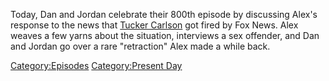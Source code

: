 {{DEFAULTSORT:
    #_EPISODE_0800:April 24, 2023
}}{{Episode
    | title           = April 24, 2023
    | caption         = Listen to this episode on [https://knowledgefight.libsyn.com/800-april-24-2023 Libsyn] [https://open.spotify.com/episode/2SnyG4VgIkZ6wDazRuO459 Spotify]
    | episodeNumber   = 800
    | length          = 01:36:25
    | airDate         = April 26, 2023
    | coverageDate    = April 24, 2023
    | episodeType     = [[:Category:Present Day|Present Day]]
    | appearance      = [[Tucker Carlson]], [[Don Lemon]]
    | previousEpisode = [[799: February 9, 2004]]
    | nextEpisode     = [[801: February 10, 2004]]
}}

{{Stub}}

Today, Dan and Jordan celebrate their 800th episode by discussing Alex's response to the news that [[Tucker Carlson]] got fired by Fox News.  Alex weaves a few yarns about the situation, interviews a sex offender, and Dan and Jordan go over a rare "retraction" Alex made a while back.

[[Category:Episodes]]
[[Category:Present Day]]
